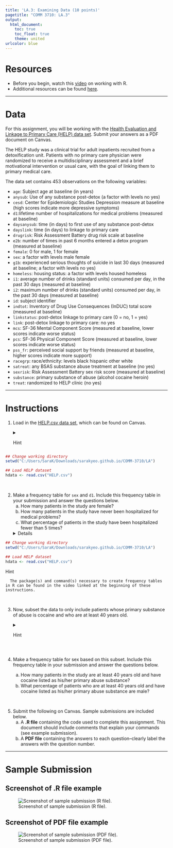 ```yaml
---
title: 'LA.3: Examining Data (10 points)'
pagetitle: "COMM 3710: LA.3"
output:
  html_document:
    toc: true
    toc_float: true
    theme: united
urlcolor: blue
---
```


# Resources
- Before you begin, watch this [video](https://youtu.be/Dbj_l1PRIjA) on working with R.
- Additional resources can be found [here](https://rpubs.com/yesun/652965).

---

# Data
For this assignment, you will be working with the [Health Evaluation and Linkage to Primary Care (HELP) data set](https://utah.instructure.com/files/102658359/download?download_frd=1). Submit your answers as a PDF document on Canvas.

The HELP study was a clinical trial for adult inpatients recruited from a detoxification unit. Patients with no primary care physician were randomized to receive a multidisciplinary assessment and a brief motivational intervention or usual care, with the goal of linking them to primary medical care.

The data set contains 453 observations on the following variables:

* `age`: Subject age at baseline (in years)
* `anysub`: Use of any substance post-detox (a factor with levels no yes)
* `cesd`: Center for Epidemiologic Studies Depression measure at baseline (high scores indicate more depressive symptoms)
* `d1`:lifetime number of hospitalizations for medical problems (measured at baseline)
* `daysanysub`: time (in days) to first use of any substance post-detox
* `dayslink`: time (in days) to linkage to primary care
* `drugrisk`: Risk Assessment Battery drug risk scale at baseline
* `e2b`: number of times in past 6 months entered a detox program (measured at baseline)
* `female`: 0 for male, 1 for female
* `sex`: a factor with levels male female
* `g1b`: experienced serious thoughts of suicide in last 30 days (measured at baseline; a factor with levels no yes)
* `homeless`: housing status: a factor with levels housed homeless
* `i1`: average number of drinks (standard units) consumed per day, in the past 30 days (measured at baseline)
* `i2`: maximum number of drinks (standard units) consumed per day, in the past 30 days (measured at baseline)
* `id`: subject identifier
* `indtot`: Inventory of Drug Use Consequences (InDUC) total score (measured at baseline)
* `linkstatus`: post-detox linkage to primary care (0 = no, 1 = yes)
* `link`: post-detox linkage to primary care: no yes
* `mcs`: SF-36 Mental Component Score (measured at baseline, lower scores indicate worse status)
* `pcs`: SF-36 Physical Component Score (measured at baseline, lower scores indicate worse status)
* `pss_fr`: perceived social support by friends (measured at baseline, higher scores indicate more support)
* `racegrp`: race/ethnicity: levels black hispanic other white
* `satreat`: any BSAS substance abuse treatment at baseline (no yes)
* `sexrisk`: Risk Assessment Battery sex risk score (measured at baseline)
* `substance`: primary substance of abuse (alcohol cocaine heroin)
* `treat`: randomized to HELP clinic (no yes)

---

# Instructions
1. Load in the [HELP.csv data set](https://utah.instructure.com/files/108105219/download?download_frd=1)<!--change link for each section-->, which can be found on Canvas.
<details>
<summary>Hint</summary>

   The command to read a .csv data file to an object named `helpdata` in R is:
   ```
   helpdata <- read.csv("HELP.csv")
   ```
</details>

```r

## Change working directory
setwd("C:/Users/SaraK/Downloads/sarakyeo.github.io/COMM-3710/LA")

## Load HELP dataset
hdata <- read.csv("HELP.csv")

```

<br>

2. Make a frequency table for `sex` and `d1`. Include this frequency table in your submission and answer the questions below.
      a. How many patients in the study are female?
      b. How many patients in the study have never been hospitalized for medical problems?
      c. What percentage of patients in the study have been hospitalized fewer than 5 times?

   <details>
   
```r

## Change working directory
setwd("C:/Users/SaraK/Downloads/sarakyeo.github.io/COMM-3710/LA")

## Load HELP dataset
hdata <- read.csv("HELP.csv")

```

   <summary>Hint</summary>
   
      The package(s) and command(s) necessary to create frequency tables in R can be found in the video linked at the beginning of these instructions.
   </details>
<br>

3. Now, subset the data to only include patients whose primary substance of abuse is cocaine and who are at least 40 years old.
<details>
<summary>Hint</summary>
   
   The subset argument should be `substance == "cocaine" & age >= 40`
</details>
<br>

4. Make a frequency table for sex based on this subset. Include this frequency table in your submission and answer the questions below.
      a. How many patients in the study are at least 40 years old and have cocaine listed as his/her primary abuse substance?
      b. What percentage of patients who are at least 40 years old and have cocaine listed as his/her primary abuse substance are male?

<br>

5. Submit the following on Canvas. Sample submissions are included below.
   (a) A **.R file** containing the code used to complete this assignment. This document should include comments that explain your commands (see example submission).
   (b) A **PDF file** containing the answers to each question--clearly label the answers with the question number.

---

# Sample Submission {.tabset .tabset-fade}
## Screenshot of .R file example
![Screenshot of sample submission (R file).](LA.3_sample-R-submission.png)

## Screenshot of PDF file example
![Screenshot of sample submission (PDF file).](LA.3_sample-PDF-submission.png)
